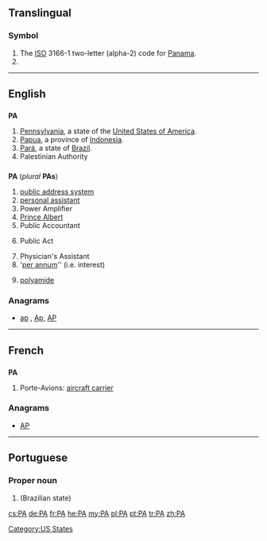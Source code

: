 {{also|Appendix:Variations of "pa"}}
==Translingual==

===Symbol===
{{infl|mul|symbol}}

# The [[ISO]] 3166-1 two-letter (alpha-2) code for [[Panama]].
# {{SI-unit-abb|peta|ampere|[[electrical current]]}}

----

==English==

==={{abbreviation}}===
'''PA'''

# [[Pennsylvania]], a state of the [[United States of America]].
# [[Papua]], a province of [[Indonesia]].
# [[Pará]], a state of [[Brazil]].
# Palestinian Authority

==={{initialism}}===
'''PA''' (''plural'' '''PAs''')

# [[public address system]]
# [[personal assistant]]
# Power Amplifier
# [[Prince Albert]] {{qualifier|piercing}}
# Public Accountant
# {{legal}} Public Act
# Physician's Assistant
# '[[per annum]]'' (i.e. interest)
# {{organic compounds}} [[polyamide]]

===Anagrams===
* [[ap#English|ap]] , [[Ap#English|Ap]], [[AP#English|AP]]

----

==French==

==={{initialism|fr}}===
'''PA'''

# Porte-Avions: [[aircraft carrier]]

===Anagrams===
* [[AP#French|AP]]

----

==Portuguese==

===Proper noun===
{{pt-proper noun}}

# {{abbreviation of|Pará|lang=pt}} (Brazilian state)

[[Category:US States]]

[[cs:PA]]
[[de:PA]]
[[fr:PA]]
[[he:PA]]
[[my:PA]]
[[pl:PA]]
[[pt:PA]]
[[tr:PA]]
[[zh:PA]]